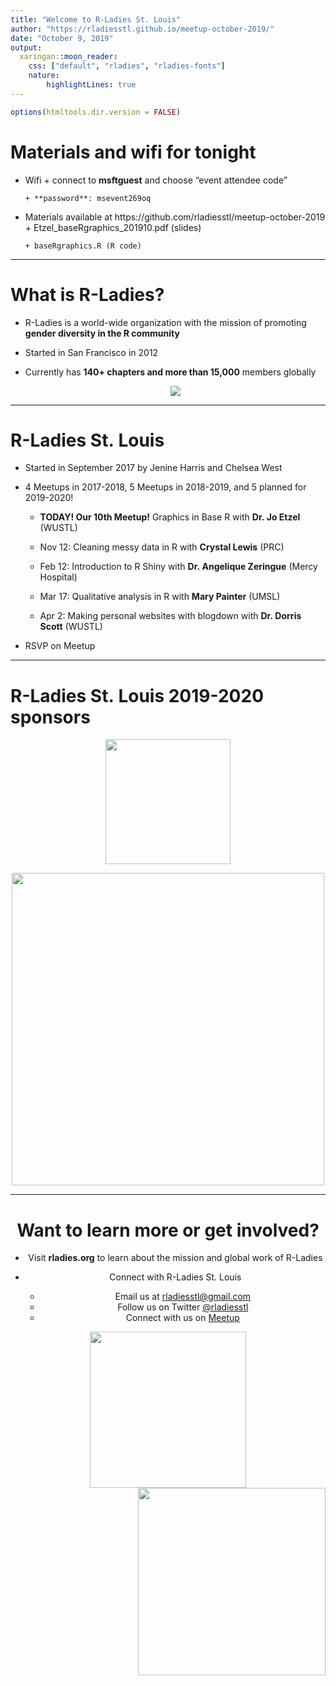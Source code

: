 ---
title: "Welcome to R-Ladies St. Louis"
author: "https://rladiesstl.github.io/meetup-october-2019/"
date: "October 9, 2019"
output:
  xaringan::moon_reader:
    css: ["default", "rladies", "rladies-fonts"]
    nature: 
        highlightLines: true
---

```{r setup, include=FALSE}
options(htmltools.dir.version = FALSE)
```

# Materials and wifi for tonight 

- Wifi
      + connect to **msftguest** and choose "event attendee code" 
        
      + **password**: msevent269oq 
    
- Materials available at https://github.com/rladiesstl/meetup-october-2019 
      + Etzel_baseRgraphics_201910.pdf (slides)
        
      + baseRgraphics.R (R code)

---

# What is R-Ladies?

- R-Ladies is a world-wide organization with the mission of promoting **gender diversity in the R community**  

- Started in San Francisco in 2012  

- Currently has **140+ chapters and more than 15,000** members globally  
<center>
![](https://rladies.org/wp-content/uploads/2018/02/R-Ladies.png)

---

# R-Ladies St. Louis 

* Started in September 2017 by Jenine Harris and Chelsea West 

* 4 Meetups in 2017-2018, 5 Meetups in 2018-2019, and 5 planned for 2019-2020!
    - **TODAY! Our 10th Meetup!** Graphics in Base R with **Dr. Jo Etzel** (WUSTL)
 
    - Nov 12: Cleaning messy data in R with **Crystal Lewis** (PRC) 

    - Feb 12: Introduction to R Shiny with **Dr. Angelique Zeringue** (Mercy Hospital) 

    - Mar 17: Qualitative analysis in R with **Mary Painter** (UMSL) 

    - Apr 2: Making personal websites with blogdown with **Dr. Dorris Scott** (WUSTL)
    
* RSVP on Meetup

---

# R-Ladies St. Louis 2019-2020 sponsors

<center>
<img src="https://neteffects.com/wp-content/themes/gotheme-twenty-fourteen/images/netEffects-logo.png" width = "200"/>

<img src="https://fuse.wustl.edu/wp-content/uploads/2017/03/Microsoft-1918x768.jpeg" width = "500"/>

---

# Want to learn more or get involved?

- Visit **rladies.org** to learn about the mission and global work of R-Ladies 

- Connect with R-Ladies St. Louis 
    + Email us at <a href = "mailto:rladiesstl@gmail.com">rladiesstl@gmail.com</a> 
    + Follow us on Twitter <a href="https://twitter.com/RLadiesSTL">@rladiesstl</a>
    + Connect with us on <a href="https://www.meetup.com/R-Ladies-St-Louis/">Meetup</a>
    
<img src = "https://github.com/rladies/starter-kit/blob/master/logo/R-LadiesGlobal_RBG_online_LogoOnly.png?raw=true" width = 250/><img src = "https://media.giphy.com/media/3o7abBphHJngINCHio/giphy.gif" width = "300" align = "right"/>


